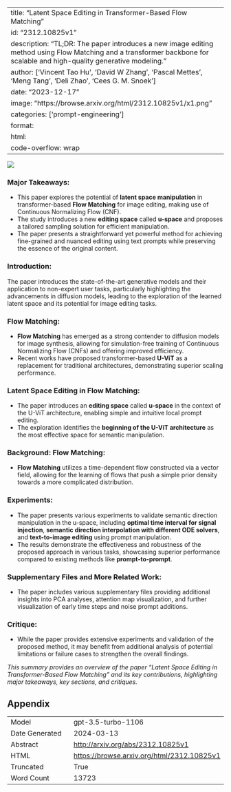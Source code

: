 
---
title: "Latent Space Editing in Transformer-Based Flow Matching"
id: "2312.10825v1"
description: "TL;DR: The paper introduces a new image editing method using Flow Matching and a transformer backbone for scalable and high-quality generative modeling."
author: ['Vincent Tao Hu', 'David W Zhang', 'Pascal Mettes', 'Meng Tang', 'Deli Zhao', 'Cees G. M. Snoek']
date: "2023-12-17"
image: "https://browse.arxiv.org/html/2312.10825v1/x1.png"
categories: ['prompt-engineering']
format:
  html:
    code-overflow: wrap
---

![](https://browse.arxiv.org/html/2312.10825v1/x1.png)

### Major Takeaways:

- This paper explores the potential of **latent space manipulation** in transformer-based **Flow Matching** for image editing, making use of Continuous Normalizing Flow (CNF).
- The study introduces a new **editing space** called **u-space** and proposes a tailored sampling solution for efficient manipulation.
- The paper presents a straightforward yet powerful method for achieving fine-grained and nuanced editing using text prompts while preserving the essence of the original content.

### Introduction:

The paper introduces the state-of-the-art generative models and their application to non-expert user tasks, particularly highlighting the advancements in diffusion models, leading to the exploration of the learned latent space and its potential for image editing tasks.

### Flow Matching:

- **Flow Matching** has emerged as a strong contender to diffusion models for image synthesis, allowing for simulation-free training of Continuous Normalizing Flow (CNFs) and offering improved efficiency.
- Recent works have proposed transformer-based **U-ViT** as a replacement for traditional architectures, demonstrating superior scaling performance.

### Latent Space Editing in Flow Matching:

- The paper introduces an **editing space** called **u-space** in the context of the U-ViT architecture, enabling simple and intuitive local prompt editing.
- The exploration identifies the **beginning of the U-ViT architecture** as the most effective space for semantic manipulation.

### Background: Flow Matching:

- **Flow Matching** utilizes a time-dependent flow constructed via a vector field, allowing for the learning of flows that push a simple prior density towards a more complicated distribution.

### Experiments:

- The paper presents various experiments to validate semantic direction manipulation in the u-space, including **optimal time interval for signal injection**, **semantic direction interpolation with different ODE solvers**, and **text-to-image editing** using prompt manipulation.
- The results demonstrate the effectiveness and robustness of the proposed approach in various tasks, showcasing superior performance compared to existing methods like **prompt-to-prompt**.

### Supplementary Files and More Related Work:

- The paper includes various supplementary files providing additional insights into PCA analyses, attention map visualization, and further visualization of early time steps and noise prompt additions.

### Critique:

- While the paper provides extensive experiments and validation of the proposed method, it may benefit from additional analysis of potential limitations or failure cases to strengthen the overall findings.

*This summary provides an overview of the paper "Latent Space Editing in Transformer-Based Flow Matching" and its key contributions, highlighting major takeaways, key sections, and critiques.*

## Appendix

|          |          |
|----------|----------|
| Model     | gpt-3.5-turbo-1106       |
| Date Generated     | 2024-03-13       |
| Abstract | [http://arxiv.org/abs/2312.10825v1](http://arxiv.org/abs/2312.10825v1)        |
| HTML     | [https://browse.arxiv.org/html/2312.10825v1](https://browse.arxiv.org/html/2312.10825v1)       |
| Truncated       | True       |
| Word Count       | 13723       |